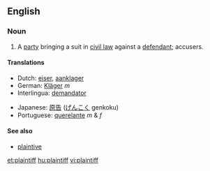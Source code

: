 ==English==
===Noun===
{{wikipedia}}
#A [[party]] bringing a suit in [[civil law]] against a [[defendant]]; accusers.

====Translations====
{{top}}
*Dutch: [[eiser]], [[aanklager]]
*German: [[Kläger]] ''m''
*Interlingua: [[demandator]]
{{mid}}
*Japanese: [[原告]] ([[げんこく]] genkoku)
*Portuguese: [[querelante]] ''m'' & ''f''
{{bottom}}

====See also====
*[[plaintive]]

[[et:plaintiff]]
[[hu:plaintiff]]
[[vi:plaintiff]]
